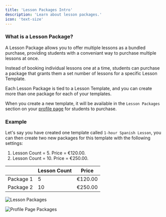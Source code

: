 ```yaml
---
title: 'Lesson Packages Intro'
description: 'Learn about lesson packages.'
icon: 'text-size'
---
```


### What is a Lesson Package?

A Lesson Package allows you to offer multiple lessons as a bundled purchase, providing students with a conveniant way to
purchase multiple lessons at once.

Instead of booking individual lessons one at a time, students can purchase a package that grants them a set number of lessons for a specific Lesson Template.

Each Lesson Package is tied to a Lesson Template, and you can create more than one package for each of your templates.

When you create a new template, it will be available in the `Lesson Packages` section on your [profile page](/profile/profile-page) for students to purchase.

### Example

Let's say you have created one template called `1-hour Spanish Lesson`, you can then create two new packages for this template with the following settings:

1. Lesson Count = 5. Price = €120.00.
2. Lesson Count = 10. Price = €250.00.

|               | **Lesson Count** | **Price** |
|---------------|------------------|-----------|
| Package 1     | 5                | €120.00   |
| Package 2     | 10               | €250.00   |

![Lesson Packages](/images/lesson-packages.png)

![Profile Page Packages](/images/profile-page-packages.png)


